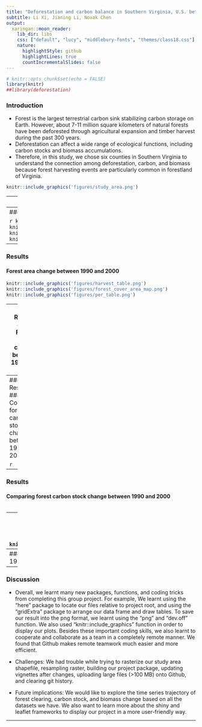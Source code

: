 ```yaml
---
title: "Deforestation and carbon balance in Southern Virginia, U.S. between 1990 and 2000"
subtitle: Li Xi, Jianing Li, Novak Chen
output:
  xaringan::moon_reader:
    lib_dir: libs
    css: ["default", "lucy", "middlebury-fonts", "themes/class18.css"]
    nature:
      highlightStyle: github
      highlightLines: true
      countIncrementalSlides: false
---
```


```r
# knitr::opts_chunk$set(echo = FALSE)
library(knitr)
##library(deforestation)
```

### Introduction

- Forest is the largest terrestrial carbon sink stabilizing carbon storage on Earth. However, about 7-11 million square kilometers of natural forests have been deforested through agricultural expansion and timber harvest during the past 300 years. 
- Deforestation can affect a wide range of ecological functions, including carbon stocks and biomass accumulations.
- Therefore, in this study, we chose six counties in Southern Virginia to understand the connection among deforestation, carbon, and biomass because forest harvesting events are particularly common in forestland of Virginia. 

```r
knitr::include_graphics('figures/study_area.png')
```

---
### Data and Method 

#### Data
##### North American Forest Dynamics (NAFD) 
##### Forest Carbon Stocks and Fluxes After Disturbance, Southeastern USA, 1990-2010
##### National Aboveground Biomass and Carbon Baseline Dataset (NBCD, Version 2)

#### Method
##### Quantifying forest harvest: Identify the pixels that belong to forest cover class in 1990 and then changed to non_forest cover class in 2000.

##### Comparing forest carbon stock change: 

##### Comparing forest biomass change: Biomass data were extracted from the datasets above and then Biomass were compared between 1990 and 2000 for all forest land, the forest harvested land, and the undisturbed land. 

##### Packages used: geospaar, dplyr, rgdal, raster, ggplot2, here, gridExtra, knitr, tmap, rastervis, mapview. 

---
### Results
#### Forest area change between 1990 and 2000

```r
knitr::include_graphics('figures/forest_cover.png')
knitr::include_graphics('figures/forest_harvest_map.png')
knitr::include_graphics('figures/non_disturbance_area.png')
knitr::include_graphics('figures/percentage_harvest_map.png')
```

---
### Results
#### Forest area change between 1990 and 2000
```r
knitr::include_graphics('figures/harvest_table.png')
knitr::include_graphics('figures/forest_cover_area_map.png')
knitr::include_graphics('figures/per_table.png')
```

---
### Results
#### Forest area change between 1990 and 2000

```r
knitr::include_graphics('figures/bar_graph_total_forest_harvest_area.png')
knitr::include_graphics('figures/bar_graph_total_forest_area.png')
knitr::include_graphics('figures/bar_graph_forest_harvest_percentage.png')
```

---
### Results
#### Comparing forest carbon stock change between 1990 and 2000

```r

```

---
### Results
#### Comparing forest carbon stock change between 1990 and 2000

```r

```

---
### Results
#### Comparing forest biomass change between 1990 and 2000
```r
knitr::include_graphics('figures/agb1990.png')
knitr::include_graphics('figures/agb2000.png')
knitr::include_graphics('figures/biomass_FIA_ALD2000.png')
```

---
### Results
#### Comparing forest biomass change between 1990 and 2000
```r
knitr::include_graphics('figures/bar_agb.png')
knitr::include_graphics('figures/bar_agb_harvested.png')
knitr::include_graphics('figures/bar_agb_undisturbed.png')
```

---
### Discussion 

- Overall, we learnt many new packages, functions, and coding tricks from completing this group project. For example, We learnt using the “here” package to locate our files relative to project root, and using the “gridExtra” package to arrange our data frame and draw tables. To save our result into the png format, we learnt using the “png” and “dev.off” function. We also used  “knitr::include_graphics” function in order to display our plots. Besides these important coding skills, we also learnt to cooperate and collaborate as a team in a completely remote manner. We found that Github makes remote teamwork much easier and more efficient.   

- Challenges: We had trouble while trying to rasterize our study area shapefile, resampling raster, building our project package, updating vignettes after changes, uploading large files (>100 MB) onto Github, and clearing git history. 

- Future implications: We would like to explore the time series trajectory of forest clearing, carbon stock, and biomass change based on all the datasets we have. We also want to learn more about the shiny and leaflet frameworks to display our project in a more user-friendly way.  

---
